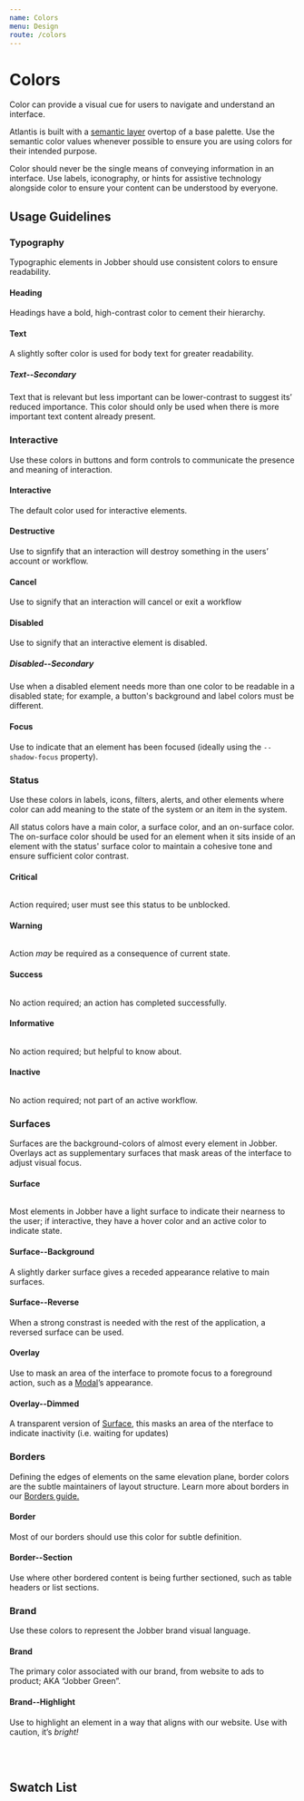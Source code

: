 ```yaml
---
name: Colors
menu: Design
route: /colors
---
```



# Colors

Color can provide a visual cue for users to navigate and understand an
interface.

Atlantis is built with a
[semantic layer](https://dev.to/ynab/a-semantic-color-system-the-theory-hk7)
overtop of a base palette. Use the semantic color values whenever possible to
ensure you are using colors for their intended purpose.

<Banner type="warning" dismissible={false}>
  Color should never be the single means of conveying information in an
  interface. Use labels, iconography, or hints for assistive technology
  alongside color to ensure your content can be understood by everyone.
</Banner>

## Usage Guidelines

### Typography

Typographic elements in Jobber should use consistent colors to ensure
readability.

#### Heading

<div
  style="width:100%;
  height:var(--space-extravagant);
  background-color:var(--color-heading)"
></div>

Headings have a bold, high-contrast color to cement their hierarchy.

#### Text

<div
  style="width:100%;
  height:var(--space-extravagant);
  background-color:var(--color-text)"
></div>

A slightly softer color is used for body text for greater readability.

##### Text--Secondary

<div
  style="width:100%;
  height:var(--space-extravagant);
  background-color:var(--color-text--secondary)"
></div>

Text that is relevant but less important can be lower-contrast to suggest its’
reduced importance. This color should only be used when there is more important
text content already present.

### Interactive

Use these colors in buttons and form controls to communicate the presence and
meaning of interaction.

#### Interactive

<div
  style="width:100%;
  height:var(--space-extravagant);
  background-color:var(--color-interactive)"
></div>

The default color used for interactive elements.

#### Destructive

<div
  style="width:100%;
  height:var(--space-extravagant);
  background-color:var(--color-destructive)"
></div>

Use to signfify that an interaction will destroy something in the users’ account
or workflow.

#### Cancel

<div
  style="width:100%;
  height:var(--space-extravagant);
  background-color:var(--color-cancel)"
></div>

Use to signify that an interaction will cancel or exit a workflow

#### Disabled

<div
  style="width:100%;
  height:var(--space-extravagant);
  background-color:var(--color-disabled)"
></div>

Use to signify that an interactive element is disabled.

##### Disabled--Secondary

<div
  style="width:100%;
  height:var(--space-extravagant);
  background-color:var(--color-disabled--secondary)"
></div>

Use when a disabled element needs more than one color to be readable in a
disabled state; for example, a button's background and label colors must be
different.

#### Focus

<div
  style="width:100%;
  height:var(--space-extravagant);
  background-color:var(--color-surface);
  box-shadow:var(--shadow-focus);"
></div>

Use to indicate that an element has been focused (ideally using the
`--shadow-focus` property).

### Status

Use these colors in labels, icons, filters, alerts, and other elements where
color can add meaning to the state of the system or an item in the system.

All status colors have a main color, a surface color, and an on-surface color.
The on-surface color should be used for an element when it sits inside of an
element with the status' surface color to maintain a cohesive tone and ensure
sufficient color contrast.

#### Critical

<div
  style="width:100%;
  height:var(--space-extravagant);
  display:flex;"
>
  <div
    style="flex: 1;
    height:var(--space-extravagant);
    background-color:var(--color-critical)"
  ></div>
  <div
    style="flex: 1;
    height:var(--space-extravagant);
    background-color:var(--color-critical--surface)"
  ></div>
  <div
    style="flex: 1;
    height:var(--space-extravagant);
    background-color:var(--color-critical--onSurface)"
  ></div>
</div>

Action required; user must see this status to be unblocked.

#### Warning

<div
  style="width:100%;
  height:var(--space-extravagant);
  display:flex;"
>
  <div
    style="flex: 1;
    height:var(--space-extravagant);
    background-color:var(--color-warning)"
  ></div>
  <div
    style="flex: 1;
    height:var(--space-extravagant);
    background-color:var(--color-warning--surface)"
  ></div>
  <div
    style="flex: 1;
    height:var(--space-extravagant);
    background-color:var(--color-warning--onSurface)"
  ></div>
</div>

Action _may_ be required as a consequence of current state.

#### Success

<div
  style="width:100%;
  height:var(--space-extravagant);
  display:flex;"
>
  <div
    style="flex: 1;
    height:var(--space-extravagant);
    background-color:var(--color-success)"
  ></div>
  <div
    style="flex: 1;
    height:var(--space-extravagant);
    background-color:var(--color-success--surface)"
  ></div>
  <div
    style="flex: 1;
    height:var(--space-extravagant);
    background-color:var(--color-success--onSurface)"
  ></div>
</div>

No action required; an action has completed successfully.

#### Informative

<div
  style="width:100%;
  height:var(--space-extravagant);
  display:flex;"
>
  <div
    style="flex: 1;
    height:var(--space-extravagant);
    background-color:var(--color-informative)"
  ></div>
  <div
    style="flex: 1;
    height:var(--space-extravagant);
    background-color:var(--color-informative--surface)"
  ></div>
  <div
    style="flex: 1;
    height:var(--space-extravagant);
    background-color:var(--color-informative--onSurface)"
  ></div>
</div>

No action required; but helpful to know about.

#### Inactive

<div
  style="width:100%;
  height:var(--space-extravagant);
  display:flex;"
>
  <div
    style="flex: 1;
    height:var(--space-extravagant);
    background-color:var(--color-inactive)"
  ></div>
  <div
    style="flex: 1;
    height:var(--space-extravagant);
    background-color:var(--color-inactive--surface)"
  ></div>
  <div
    style="flex: 1;
    height:var(--space-extravagant);
    background-color:var(--color-inactive--onSurface)"
  ></div>
</div>

No action required; not part of an active workflow.

### Surfaces

Surfaces are the background-colors of almost every element in Jobber. Overlays
act as supplementary surfaces that mask areas of the interface to adjust visual
focus.

#### Surface

<div
  style="width:100%;
  height:var(--space-extravagant);
  display:flex;
  box-shadow: var(--shadow-base)"
>
  <div
    style="flex: 1;
    height:var(--space-extravagant);
    background-color:var(--color-surface)"
  ></div>
  <div
    style="flex: 1;
    height:var(--space-extravagant);
    background-color:var(--color-surface--hover)"
  ></div>
  <div
    style="flex: 1;
    height:var(--space-extravagant);
    background-color:var(--color-surface--active)"
  ></div>
</div>

Most elements in Jobber have a light surface to indicate their nearness to the
user; if interactive, they have a hover color and an active color to indicate
state.

#### Surface--Background

<div
  style="width:100%;
  height:var(--space-extravagant);
  background-color:var(--color-surface--background);"
></div>

A slightly darker surface gives a receded appearance relative to main surfaces.

#### Surface--Reverse

<div
  style="width:100%;
  height:var(--space-extravagant);
  background-color:var(--color-surface--reverse);"
></div>

When a strong constrast is needed with the rest of the application, a reversed
surface can be used.

#### Overlay

<div
  style="width:100%;
  height:var(--space-extravagant);
  background-color:var(--color-overlay);"
></div>

Use to mask an area of the interface to promote focus to a foreground action,
such as a [Modal](/components/modal)’s appearance.

#### Overlay--Dimmed

<div
  style="width:100%;
  height:var(--space-extravagant);
  background-color:var(--color-overlay--dimmed);
  box-shadow: var(--shadow-base);"
></div>

A transparent version of [Surface](#surface), this masks an area of the nterface
to indicate inactivity (i.e. waiting for updates)

### Borders

Defining the edges of elements on the same elevation plane, border colors are
the subtle maintainers of layout structure. Learn more about borders in our
[Borders guide.](/borders)

#### Border

<div
  style="width:100%;
  height:var(--space-extravagant);
  background-color:var(--color-surface);
  border: var(--border-base) solid var(--color-border)"
></div>

Most of our borders should use this color for subtle definition.

#### Border--Section

<div
  style="width:100%;
  height:var(--space-extravagant);
  background-color:var(--color-surface);
  border: var(--border-base) solid var(--color-border--section)"
></div>

Use where other bordered content is being further sectioned, such as table
headers or list sections.

### Brand

Use these colors to represent the Jobber brand visual language.

#### Brand

<div
  style="width:100%;
  height:var(--space-extravagant);
  background-color:var(--color-brand);"
></div>

The primary color associated with our brand, from website to ads to product; AKA
“Jobber Green”.

#### Brand--Highlight

<div
  style="width:100%;
  height:var(--space-extravagant);
  background-color:var(--color-brand--highlight);"
></div>

Use to highlight an element in a way that aligns with our website. Use with
caution, it’s _bright!_

<br />
<br />

## Swatch List

<ColorSwatches colors={colors.customProperties} />
